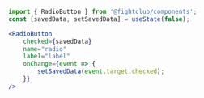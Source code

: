 ```jsx
import { RadioButton } from '@fightclub/components';
const [savedData, setSavedData] = useState(false);

<RadioButton
    checked={savedData}
    name="radio"
    label="label"
    onChange={event => {
        setSavedData(event.target.checked);
    }}
/>
```